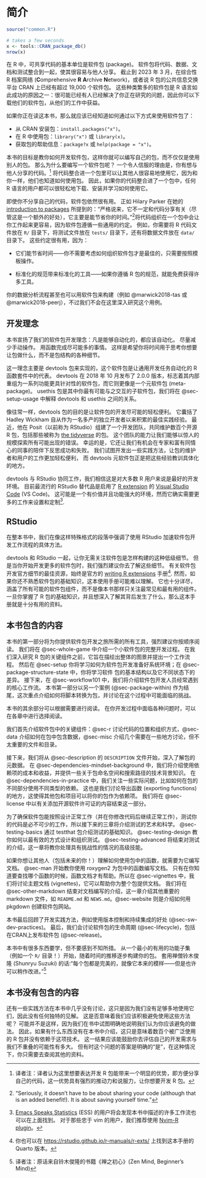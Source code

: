 # 简介 {#intro .unnumbered}

```r
source("common.R")
```

```r
# takes a few seconds
x <- tools::CRAN_package_db()
nrow(x)
```

在 R 中，可共享代码的基本单位是软件包 (package)。
软件包将代码、数据、文档和测试整合到一起，使其很容易与他人分享。
截止到 2023 年 3 月，在综合性 R 档案网络 (**C**omprehensive **R** **A**rchive **N**etwork)，或者说 R 包的公共信息交换平台 CRAN 上已经有超过 19,000 个软件包。
这些种类繁多的软件包是 R 语言如此成功的原因之一：很可能已经有人已经解决了你正在研究的问题，因此你可以下载他们的软件包，从他们的工作中获益。

如果你正在读这本书，那么就应该已经知道如何通过以下方式来使用软件包了：

-   从 CRAN 安装包：`install.packages("x")`。
-   在 R 中使用包：`library("x")` 或 `library(x)`。
-   获取包的帮助信息：`package?x` 或 `help(package = "x")`。

本书的目标是教你如何开发软件包，这样你就可以编写自己的包，而不仅仅是使用别人的包。
那么为什么要编写一个软件包呢？
一个令人信服的理由是，你有想与他人分享的代码。^[译者注：译者认为这里想要表达开发 R 包能带来一个明显的优势，即方便分享自己的代码，这一优势具有强烈的推动力和说服力，让你想要开发 R 包。]
将代码整合进一个包里可以让其他人很容易地使用它，因为和你一样，他们也知道如何使用包。
因此，如果你的代码整合进了一个包中，任何 R 语言的用户都可以很轻松地下载、安装并学习如何使用它。

即使你不分享自己的代码，软件包依然很有用。
正如 Hilary Parker 在她的 [introduction to packages](https://hilaryparker.com/2014/04/29/writing-an-r-package-from-scratch/) 所提到的：“严格说来，它不一定和代码分享有关（尽管这是一个额外的好处），它主要是能节省你的时间。”^["Seriously, it doesn't have to be about sharing your code (although that is an added benefit!). It is about saving yourself time."]将代码组织在一个包中会让你工作起来更容易，因为软件包遵循一些通用的约定。
例如，你需要将 R 代码文件放在 `R/` 目录下，将测试文件放在 `tests/` 目录下，还有将数据文件放在 `data/` 目录下。
这些约定很有用，因为：

-   它们能节省时间——你不需要考虑如何组织软件包才是最佳的，只需要按照模板操作。

-   标准化的规范带来标准化的工具——如果你遵循 R 包的规范，就能免费获得许多工具。

你的数据分析流程甚至也可以用软件包来构建（例如 @marwick2018-tas 或 @marwick2018-peerj），不过我们不会在这里深入研究这个用例。

## 开发理念 {#sec-intro-phil}

本书宣扬了我们的软件包开发理念：凡是能够自动化的，都应该自动化。
尽量减少手动操作。
用函数完成尽可能多的事情。
这样是希望你将时间用于思考你想要让包做什么，而不是包结构的各种细节。

这一理念主要是 devtools 包来实现的，这个软件包是让通用开发任务自动化的 R 函数套件中的代表。
devtools 在 2018 年 10 月发布了 2.0.0 版本，标志着其内部重组为一系列功能更具针对性的软件包，而它则更像是一个元软件包 (meta-package)。
usethis 包是其中你最有可能与之交互的子软件包，我们将在 @sec-setup-usage 中解释 devtools 和 usethis 之间的关系。

像往常一样，devtools 包的目的是让软件包的开发尽可能的轻松便利。
它囊括了 Hadley Wickham 自从作为一名多产的独立开发者以来积累的最佳实践经验。
最近，他在 Posit（以前称为 RStudio）组建了一个开发团队，共同维护数百个开源 R 包，包括那些被称为 [the tidyverse](https://www.tidyverse.org) 的包。
这个团队的能力让我们能够以惊人的规模探索所有可能出现的错误。
幸运的是，它还让我们有机会在专家和富有同情心的同事的陪伴下反思成功和失败。
我们试图开发出一些实践方法，让包的维护者和用户的工作更加轻松便利，
而 devtools 元软件包正是把这些经验教训具体化的地方。

devtools 与 RStudio 协同工作，我们相信这是对大多数 R 用户来说是最好的开发环境。
目前最流行的 RStudio 替代品是启用了 [R extension](https://marketplace.visualstudio.com/items?itemName=REditorSupport.r) 的 [Visual Studio Code](https://code.visualstudio.com/) (VS Code)。
这可能是一个有价值并且功能强大的环境，然而它确实需要更多的工作来设置和定制[^introduction-1].

[^introduction-1]: [Emacs Speaks Statistics](https://ess.r-project.org/) (ESS) 的用户将会发现本书中描述的许多工作流也可以在上面找到。
    对于那些忠于 vim 的用户，我们推荐使用 [Nvim-R plugin](https://github.com/jalvesaq/Nvim-R)。

::: callout-tip
## RStudio

在整本书中，我们在像这样特殊格式的段落中强调了使用 RStudio 加速软件包开发工作流程的具体方法。
:::

devtools 和 RStudio 一起，让你无需关注软件包是怎样构建的这种低级细节。
但是当你开始开发更多的软件包时，我们强烈建议你去了解这些细节。
有关软件包开发官方细节的最佳资源，始终是官方的 [writing R extensions](https://cran.r-project.org/doc/manuals/R-exts.html#Creating-R-packages) 手册[^introduction-2].
然而，如果你还不熟悉软件包的基础知识，这本使用手册可能难以理解。
它也十分详尽，涵盖了所有可能的软件包组件，而不是像本书那样只关注最常见和最有用的组件。
一旦你掌握了 R 包的基础知识，并且想深入了解其背后发生了什么，那么这本手册就是十分有用的资料。

[^introduction-2]: 你也可以在 [https://rstudio.github.io/r-manuals/r-exts/](https://rstudio.github.io/r-manuals/r-exts/Function-and-variable-index.html) 上找到这本手册的 Quarto 版本。

## 本书包含的内容 {#intro-outline}

本书的第一部分将为你提供软件包开发之旅所需的所有工具，强烈建议你按顺序阅读。
我们将在 @sec-whole-game 中介绍一个小软件包的完整开发过程。
在我们深入研究 R 包的关键组件之前，它旨在描绘出整体的图景并提出一个工作流程。
然后在 @sec-setup 你将学习如何为软件包开发准备好系统环境；在 @sec-package-structure-state 中，你将学习软件 包的基本结构以及它不同状态下的差异。
接下来，在 @sec-workflow101 中，我们将介绍软件包开发人员经常遇到的核心工作流。
本书第一部分以另一个案例 (@sec-package-within) 作为结尾，这次重点介绍如何将脚本转换为包，并讨论在这个过程中可能面临的挑战。

本书的其余部分可以根据需要进行阅读。
在你开发过程中面临各种问题时，可以在各章中进行选择阅读。

我们首先介绍软件包中的关键组件：@sec-r 讨论代码的位置和组织方式，@sec-data 介绍如何在包中包含数据，@sec-misc 介绍几个需要在一些地方讨论，但不太重要的文件和目录。

接下来，我们将从 @sec-description 的 `DESCRIPTION` 文件开始，深入了解包的元数据。
在 @sec-dependencies-mindset-background 中，我们将介绍使用依赖项的成本和收益，并提供一些关于包命名空间和搜索路径的技术背景知识。
在 @sec-dependencies-in-practice 中，我们关注一些实际问题，比如如何在包的不同部分使用不同类型的依赖。
这也是我们讨论导出函数 (exporting functions) 的地方，这使得其他包和项目可以将你的包作为依赖项。
我们将在 @sec-license 中以有关添加开源软件许可证的内容结束这一部分。

为了确保软件包能按照设计正常工作（并在你修改代码后继续正常工作），测试你的代码是必不可少的工作，所以接下来的三章将介绍测试的艺术和科学。
@sec-testing-basics 通过 testthat 包介绍测试的基础知识。
@sec-testing-design 教你如何以最有效的方式设计和组织测试。
@sec-testing-advanced 将结束对测试的介绍，这一章将教你处理具有挑战性的情况的高级技能。

如果你想让其他人（包括未来的你！）理解如何使用包中的函数，就需要为它编写文档。
@sec-man 开始教你使用 roxygen2 为包中的函数编写文档。
只有在你知道要查找哪个函数的时候，函数文档才有帮助。所以在 @sec-vignettes 中，我们将讨论主题文档 (vignettes)，它可以帮助你为整个包提供文档。
我们将在 @sec-other-markdown 结束对文档编写的介绍，这一章介绍其他重要的 markdown 文件，如  `README.md` 和 `NEWS.md`。@sec-website 则是介绍如何用 pkgdown 创建软件包网站。

本书最后回顾了开发实践方法，例如使用版本控制和持续集成的好处 (@sec-sw-dev-practices)。
最后，我们会讨论软件包的生命周期 (@sec-lifecycle)，包括在CRAN上发布软件包 (@sec-release)。

本书中有很多东西要学，但不要感到不知所措。
从一个最小的有用的功能子集（例如一个 `R/` 目录！）开始，随着时间的推移逐步构建你的包。
套用禅僧铃木俊隆 (Shunryu Suzuki) 的话:“每个包都是完美的，就像它本来的模样——但是也许可以稍作改进。”^[译者注：原话来自铃木俊隆的书籍《禅之初心》(Zen Mind, Beginner’s Mind)]

## 本书没有包含的内容

还有一些实践方法在本书中几乎没有讨论，这只是因为我们没有足够多地使用它们，因此没有任何独特的见解。
这是否意味着我们应该积极避免使用这些方法呢？
可能并不是这样，因为我们在书中试图明确地说明我们认为你应该避免的做法。
因此，如果有什么东西没有在本书中介绍，这只是意味着数百个被广泛使用的 R 包并没有依赖于这项技术。
这一结果应该能鼓励你去评估自己的开发需求与我们不重叠的可能性有多大。
但有时这个问题的答案是明确的“是”，在这种情况下，你只需要去查阅其他的资料。
